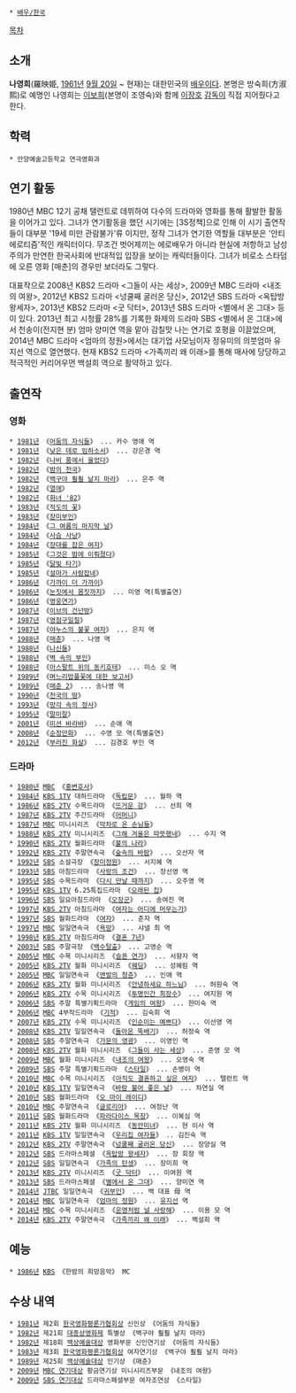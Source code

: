 * [[배우/한국]]

[[목차]]
== 소개 ==
'''나영희'''(羅映姫, [[1961년]] [[9월 20일]] ~ 현재)는 대한민국의 [[배우]]이다. 본명은 방숙희(方淑熙)로 예명인 나영희는 [[이보희]](본명이 조영숙)와 함께 [[이장호]] [[감독]]이 직접 지어줬다고 한다.

== 학력 ==
 * 안양예술고등학교 연극영화과

== 연기 활동 ==
1980년 MBC 12기 공채 탤런트로 데뷔하여 다수의 드라마와 영화를 통해 활발한 활동을 이어가고 있다. 그녀가 연기활동을 했던 시기에는 [3S정책]으로 인해 이 시기 출연작들이 대부분 '19세 미만 관람불가'류 이지만, 정작 그녀가 연기한 역할들 대부분은 '안티 에로티즘'적인 캐릭터이다. 무조건 벗어제끼는 에로배우가 아니라 현실에 저항하고 남성주의가 만연한 한국사회에 반대적입 입장을 보이는 캐릭터들이다. 그녀가 비로소 스타덤에 오른 영화 [매춘]의 경우만 보더라도 그렇다.

대표작으로 2008년 KBS2 드라마 <그들이 사는 세상>, 2009년 MBC 드라마 <내조의 여왕>, 2012년 KBS2 드라마 <넝쿨째 굴러온 당신>, 2012년 SBS 드라마 <옥탑방 왕세자>, 2013년 KBS2 드라마 <굿 닥터>, 2013년 SBS 드라마 <별에서 온 그대> 등이 있다. 2013년 최고 시청률 28%를 기록한 화제의 드라마 SBS <별에서 온 그대>에서 천송이(전지현 분) 엄마 양미연 역을 맡아 감칠맛 나는 연기로 호평을 이끌었으며, 2014년 MBC 드라마 <엄마의 정원>에서는 대기업 사모님이자 정유미의 의붓엄마 유지선 역으로 열연했다. 현재 KBS2 드라마 <가족끼리 왜 이래>를 통해 매사에 당당하고 적극적인 커리어우먼 백설희 역으로 활약하고 있다.

== 출연작 ==
=== 영화 ===
 * [[1981년]] 《[[어둠의 자식들]]》 ... 카수 영애 역
 * [[1981년]] 《[[낮은 데로 임하소서]]》 ... 강은경 역
 * [[1982년]] 《[[나비 품에서 울었다]]》
 * [[1982년]] 《[[밤의 천국]]》
 * [[1982년]] 《[[백구야 훨훨 날지 마라]]》 ... 은주 역
 * [[1982년]] 《[[열애 (영화)|열애]]》
 * [[1982년]] 《[[화녀 '82]]》
 * [[1983년]] 《[[적도의 꽃]]》
 * [[1983년]] 《[[장미부인]]》
 * [[1984년]] 《[[그 여름의 마지막 날]]》
 * [[1984년]] 《[[사슴 사냥]]》
 * [[1984년]] 《[[장대를 잡은 여자]]》
 * [[1985년]] 《[[그것은 밤에 이뤄졌다]]》
 * [[1985년]] 《[[달빛 타기]]》
 * [[1985년]] 《[[설마가 사람잡네]]》
 * [[1986년]] 《[[가까이 더 가까이]]》
 * [[1986년]] 《[[눈짓에서 몸짓까지]]》 ... 미영 역(특별출연)
 * [[1986년]] 《[[영웅연가]]》
 * [[1987년]] 《[[이브의 건넌방]]》
 * [[1987년]] 《[[영점구일칠]]》
 * [[1987년]] 《[[야누스의 불꽃 여자]]》 ... 은지 역
 * [[1988년]] 《[[매춘 (영화)|매춘]]》 ... 나영 역
 * [[1988년]] 《[[나신들]]》
 * [[1988년]] 《[[벽 속의 부인]]》
 * [[1988년]] 《[[아스팔트 위의 동키호테]]》 ... 미스 오 역
 * [[1989년]] 《[[며느리밥풀꽃에 대한 보고서]]》
 * [[1989년]] 《[[매춘 2]]》 ... 송나영 역
 * [[1990년]] 《[[천국의 땅]]》
 * [[1993년]] 《[[망각 속의 정사]]》
 * [[1995년]] 《[[말미잘 (영화)|말미잘]]》
 * [[2001년]] 《[[미션 바라바]]》 ... 순애 역
 * [[2008년]] 《[[순정만화 (영화)|순정만화]]》 ... 수영 모 역(특별출연)
 * [[2012년]] 《[[부러진 화살 (2012년 영화)|부러진 화살]]》 ... 김경호 부인 역

=== 드라마 ===
 * [[1980년]] [[문화방송|MBC]] 《[[홍변호사]]》
 * [[1984년]] [[KBS 1TV]] 대하드라마 《[[독립문 (KBS 드라마)|독립문]]》 ... 월하 역
 * [[1986년]] [[KBS 2TV]] 수목드라마 《[[뜨거운 강]]》 ... 선희 역
 * [[1987년]] [[KBS 2TV]] 주간드라마 《[[어머니 (KBS 드라마)|어머니]]》
 * [[1987년]] [[문화방송|MBC]] 미니시리즈 《[[막차로 온 손님들]]》
 * [[1988년]] [[KBS 2TV]] 미니시리즈 《[[그해 겨울은 따뜻했네 (드라마)|그해 겨울은 따뜻했네]]》 ... 수지 역
 * [[1990년]] [[KBS 2TV]] 월화드라마 《[[불의 나라]]》
 * [[1992년]] [[KBS 2TV]] 주말연속극 《[[숲속의 바람]]》 ... 오선자 역
 * [[1992년]] [[SBS]] 소설극장 《[[장미정원]]》 ... 서지혜 역
 * [[1993년]] [[SBS]] 아침드라마 《[[사랑의 조건]]》 ... 장선영 역
 * [[1995년]] [[SBS]] 수목드라마 《[[다시 만날 때까지]]》 ... 오주영 역
 * [[1995년]] [[KBS 1TV]] 6.25특집드라마 《[[오래된 집]]》
 * [[1996년]] [[SBS]] 일요아침드라마 《[[오장군 (드라마)|오장군]]》 ... 송여진 역
 * [[1997년]] [[KBS 2TV]] 아침드라마 《[[여자는 어디에 머무는가]]》
 * [[1997년]] [[SBS]] 월화드라마 《[[여자 (드라마)|여자]]》 ... 춘자 역
 * [[1997년]] [[문화방송|MBC]] 일일연속극 《[[욕망 (드라마)|욕망]]》 ... 샤넬 최 역
 * [[1998년]] [[KBS 2TV]] 아침드라마 《[[결혼 7년]]》
 * [[2003년]] [[SBS]] 주말극장 《[[백수탈출]]》 ... 고영순 역
 * [[2005년]] [[문화방송|MBC]] 수목 미니시리즈 《[[슬픈 연가]]》 ... 서향자 역
 * [[2005년]] [[KBS 2TV]] 월화 미니시리즈 《[[웨딩 (드라마)|웨딩]]》 ... 성혜림 역
 * [[2005년]] [[문화방송|MBC]] 일일연속극 《[[맨발의 청춘 (MBC)|맨발의 청춘]]》 ... 인애 역
 * [[2006년]] [[KBS 2TV]] 월화 미니시리즈 《[[안녕하세요 하느님]]》 ... 허원숙 역
 * [[2006년]] [[KBS 2TV]] 수목 미니시리즈 《[[투명인간 최장수]]》 ... 여지원 역
 * [[2006년]] [[SBS]] 주말 특별기획드라마 《[[게임의 여왕]]》 ... 한미숙 역
 * [[2006년]] [[문화방송|MBC]] 4부작드라마 《[[기적]]》 ... 김숙희 역
 * [[2007년]] [[KBS 2TV]] 수목 미니시리즈 《[[인순이는 예쁘다]]》 ... 이선영 역
 * [[2008년]] [[KBS 2TV]] 일일연속극 《[[돌아온 뚝배기]]》 ... 허정숙 역
 * [[2008년]] [[SBS]] 주말연속극 《[[가문의 영광 (드라마)|가문의 영광]]》 ... 이영인 역
 * [[2008년]] [[KBS 2TV]] 월화 미니시리즈 《[[그들이 사는 세상]]》 ... 준영 모 역
 * [[2009년]] [[문화방송|MBC]] 월화 미니시리즈 《[[내조의 여왕]]》 ... 오영숙 역
 * [[2009년]] [[SBS]] 주말 특별기획드라마 《[[스타일]]》 ... 손병이 역
 * [[2010년]] [[문화방송|MBC]] 수목 미니시리즈 《[[아직도 결혼하고 싶은 여자]]》 ... 탤런트 역
 * [[2010년]] [[KBS 1TV]] 일일연속극 《[[바람 불어 좋은 날]]》 ... 차연실 역
 * [[2010년]] [[SBS]] 월화드라마 《[[오 마이 레이디]]》
 * [[2010년]] [[문화방송|MBC]] 주말연속극 《[[글로리아(ㄷ라마)|글로리아]]》 ... 여정난 역
 * [[2011년]] [[SBS]] 월화드라마 《[[파라다이스 목장]]》 ... 이복심 역
 * [[2011년]] [[KBS 2TV]] 월화 미니시리즈 《[[동안미녀]]》 ... 현 이사 역
 * [[2011년]] [[KBS 1TV]] 일일연속극 《[[우리집 여자들]]》 .. 김진숙 역
 * [[2012년]] [[KBS 2TV]] 주말연속극 《[[넝쿨째 굴러온 당신]]》 ... 장양실 역
 * [[2012년]] [[SBS]] 드라마스페셜 《[[옥탑방 왕세자]]》 ... 장 회장 역
 * [[2012년]] [[SBS]] 일일연속극 《[[가족의 탄생(드라마)|가족의 탄생]]》 ... 장미희 역
 * [[2013년]] [[KBS 2TV]] 미니시리즈 《[[굿 닥터]]》 ... 이여원 역
 * [[2013년]] [[SBS]] 드라마스페셜 《[[별에서 온 그대]]》 ... 양미연 역
 * [[2014년]] [[JTBC]] 일일연속극 《[[귀부인]]》 ... 백 대표 母 역
 * [[2014년]] [[문화방송|MBC]] 일일연속극 《[[엄마의 정원]]》 ... [[유지선]] 역
 * [[2014년]] [[문화방송|MBC]] 수목 미니시리즈 《[[운명처럼 널 사랑해]]》 ... 이용 모 역
 * [[2014년]] [[KBS 2TV]] 주말연속극 《[[가족끼리 왜 이래]]》 ... 백설희 역

== 예능 ==
 * [[1986년]] [[KBS]] 《한밤의 희망음악》 MC

== 수상 내역 ==
 * [[1981년]] 제2회 [[한국영화평론가협회상]] 신인상 《어둠의 자식들》
 * [[1982년]] 제21회 [[대종상영화제]] 특별상 《백구야 훨훨 날지 마라》
 * [[1982년]] 제18회 [[백상예술대상]] 영화부문 신인연기상 《어둠의 자식들》
 * [[1983년]] 제3회 [[한국영화평론가협회상]] 여자연기상 《백구야 훨훨 날지 마라》
 * [[1989년]] 제25회 [[백상예술대상]] 인기상 《매춘》
 * [[2009년]] [[MBC 연기대상]] 황금연기상 미니시리즈부문 《내조의 여왕》
 * [[2009년]] [[SBS 연기대상]] 드라마스페셜부문 여자조연상 《스타일》

